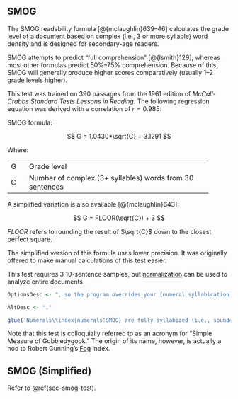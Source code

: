 ## SMOG\index{SMOG|(ii} {#sec-smog-test}

The SMOG readability formula [@{mclaughlin}639–46] calculates the grade level of a document based on complex (i.e., 3 or more syllable) word density and is designed for secondary-age readers.

SMOG attempts to predict "full comprehension" [@{lsmith}129], whereas most other formulas predict 50%–75% comprehension. Because of this, SMOG will generally produce higher scores comparatively (usually 1–2 grade levels higher).

This test was trained on 390 passages from the 1961 edition of *McCall-Crabbs Standard Tests Lessons in Reading*. The following regression equation was derived with a correlation of $r = 0.985$:

SMOG formula:

$$
G = 1.0430*\sqrt{C} + 3.1291
$$

Where:

+:----+:---------------------------------------------------------+
| G   | Grade level                                              |
+-----+----------------------------------------------------------+
| C   | Number of complex (3+ syllables) words from 30 sentences |
+-----+----------------------------------------------------------+

A simplified variation is also available [@{mclaughlin}643]:

$$
G = FLOOR(\sqrt{C}) + 3
$$

$FLOOR$ refers to rounding the result of $\sqrt{C}$ down to the closest perfect square.

::: {.notesection data-latex=""}
The simplified version of this formula uses lower precision. It was originally offered to make manual calculations of this test easier.
:::

This test requires 3 10-sentence samples, but [normalization](#sec-glossary) can be used to analyze entire documents.

```r
OptionsDesc <- ", so the program overrides your [numeral syllabication](#sec-numsyllable) setting when calculating it."

AltDesc <- "."

glue('Numerals\\index{numerals!SMOG} are fully syllabized (i.e., sounded out) for this test$if_else(UserManualMode, OptionsDesc, AltDesc)^', .open='$', .close='^')
```

Note that this test is colloquially referred to as an acronym for "Simple Measure of Gobbledygook." The origin of its name, however, is actually a nod to Robert Gunning's [Fog](#sec-gunning-fog-test) index.

\index{SMOG|)}

## SMOG (Simplified)\index{SMOG!variations!SMOG (simplified))} {#sec-smog-test-simplified}

Refer to \@ref(sec-smog-test).

\newpage
